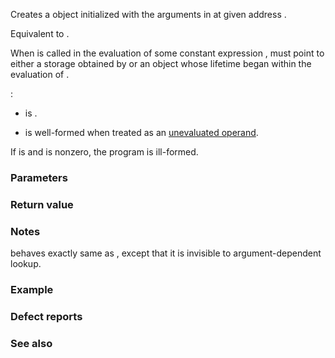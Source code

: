 {{cpp/ranges/title|construct_at}}
{{cpp/memory/navbar}}
{{dcl begin}}
{{dcl header|memory}}
{{dcl h|Call signature}}
{{dcl|since=c++20|
template&lt; class T, class... Args &gt;
constexpr T* construct_at( T* location, Args&amp;&amp;... args );
}}
{{dcl end}}

Creates a {{tt|T}} object initialized with the arguments in {{c|args}} at given address {{c|location}}.

Equivalent to {{box|
{{c/core|if constexpr (std::is_array_v&lt;T&gt;)}}&lt;br&gt;
{{nbspt|4}}{{c/core|return ::new (}}{{lti|cpp/memory/voidify}}{{sep}}{{c/core|(*location)) T[1]();}}&lt;br&gt;
{{c/core|else}}&lt;br&gt;
{{nbspt|4}}{{c/core|return ::new (}}{{lti|cpp/memory/voidify}}{{sep}}{{c/core|(*location)) T(std::forward&lt;Args&gt;(args)...);}}
}}{{rev inl|until=c++26|, except that {{tt|construct_at}} may be used in evaluation of {{lt|cpp/language/constant expression}}s}}.

When {{tt|construct_at}} is called in the evaluation of some constant expression {{c|expr}}, {{c|location}} must point to either a storage obtained by {{c/core|std::allocator&lt;T&gt;::allocate}} or an object whose lifetime began within the evaluation of {{c|expr}}.

{{cpp/enable if|all following conditions are satisfied}}:
* {{c|std::is_unbounded_array_v&lt;T&gt;}} is {{c|false}}.
* {{c|::new(std::declval&lt;void*&gt;()) T(std::declval&lt;Args&gt;()...)}} is well-formed when treated as an [[cpp/language/expressions#Potentially-evaluated expressions|unevaluated operand]].

If {{c|std::is_array_v&lt;T&gt;}} is {{c|true}} and {{c|sizeof...(Args)}} is nonzero, the program is ill-formed.

{{cpp/ranges/niebloid}}

===Parameters===
{{par begin}}
{{par|location|pointer to the uninitialized storage on which a {{tt|T}} object will be constructed}}
{{par|args...|arguments used for initialization}}
{{par end}}

===Return value===
{{c|location}}

===Notes===
{{tt|std::ranges::construct_at}} behaves exactly same as {{lc|std::construct_at}}, except that it is invisible to argument-dependent lookup.

===Example===
{{example|code=
#include &lt;iostream&gt;
#include &lt;memory&gt;

struct S
{
    int x;
    float y;
    double z;
    
    S(int x, float y, double z) : x{x}, y{y}, z{z} { std::cout &lt;&lt; "S::S();\n"; }
    
    ~S() { std::cout &lt;&lt; "S::~S();\n"; }
    
    void print() const
    {
        std::cout &lt;&lt; "S { x=" &lt;&lt; x &lt;&lt; "; y=" &lt;&lt; y &lt;&lt; "; z=" &lt;&lt; z &lt;&lt; "; };\n";
    }
};

int main()
{
    alignas(S) unsigned char buf[sizeof(S)];
    
    S* ptr = std::ranges::construct_at(reinterpret_cast&lt;S*&gt;(buf), 42, 2.71828f, 3.1415);
    ptr-&gt;print();
    
    std::ranges::destroy_at(ptr);
}
|output=
S::S();
S { x=42; y=2.71828; z=3.1415; };
S::~S();
}}

===Defect reports===
{{dr list begin}}
{{dr list item|wg=lwg|dr=3436|std=C++20|before={{tt|construct_at}} could not create objects of array types|after=can value-initialize bounded arrays}}
{{dr list item|wg=lwg|dr=3870|std=C++20|before={{tt|construct_at}} could create objects of cv-qualified types|after=only cv-unqualified types are permitted}}
{{dr list end}}

===See also===
{{dsc begin}}
{{dsc inc|cpp/memory/ranges/dsc destroy_at}}
{{dsc inc|cpp/memory/dsc construct_at}}
{{dsc end}}

{{langlinks|es|ja|ru|zh}}